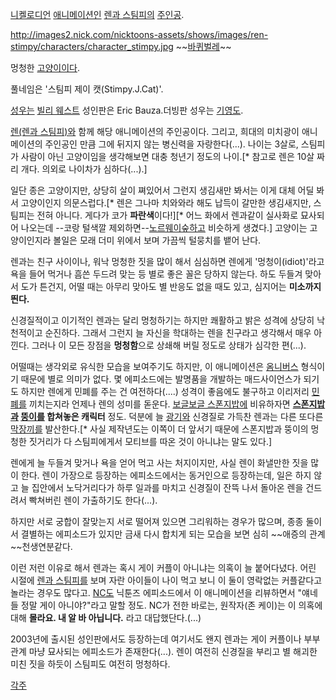 [[니켈로디언]] [[애니메이션]]인 [[렌과 스팀피]]의 [[주인공]].

http://images2.nick.com/nicktoons-assets/shows/images/ren-stimpy/characters/character_stimpy.jpg
~~[[바퀴벌레]]~~

멍청한 [[고양이]]이다.

풀네임은 '스팀피 제이 캣(Stimpy.J.Cat)'.

[[성우]]는 [[빌리 웨스트]] 성인판은 Eric Bauza.더빙판 성우는 [[기영도]]. 

[[렌(렌과 스팀피)]]와 함께 해당 애니메이션의 주인공이다. 그리고, 희대의 미치광이 애니메이션의 주인공인 만큼 그에 뒤지지 않는 병신력을 자랑한다(...). 나이는 3살로, 스팀피가 사람이 아닌 고양이임을 생각해보면 대충 청년기 정도의 나이.[* 참고로 렌은 10살 짜리 개다. 의외로 나이차가 심하다(...).]

일단 종은 고양이지만, 상당히 살이 쪄있어서 그런지 생김새만 봐서는 이게 대체 어딜 봐서 고양이인지 의문스럽다.[* 렌은 그나마 치와와라 해도 납득이 갈만한 생김새지만, 스팀피는 전혀 아니다. 게다가 코가 '''파란색'''이다!][* 어느 화에서 렌과같이 실사화로 묘사되어 나오는데 --코랑 털색깔 제외하면--[[노르웨이숲]]하고 비슷하게 생겼다.] 고양이는 고양이인지라 볼일은 모래 더미 위에서 보며 가끔씩 털뭉치를 뱉어 난다.

렌과는 친구 사이이나, 워낙 멍청한 짓을 많이 해서 심심하면 렌에게 '멍청이(idiot)'라고 욕을 들어 먹거나 흠쓴 두드려 맞는 등 별로 좋은 꼴은 당하지 않는다. 하도 두들겨 맞아서 도가 튼건지, 어떨 때는 아무리 맞아도 별 반응도 없을 때도 있고, 심지어는 '''미소까지 띈다.'''

신경질적이고 이기적인 렌과는 달리 멍청하기는 하지만 쾌활하고 밝은 성격에 상당히 낙천적이고 순진하다. 그래서 그런지 늘 자신을 학대하는 렌을 친구라고 생각해서 매우 아낀다. 그러나 이 모든 장점을 '''멍청함'''으로 상쇄해 버릴 정도로 상태가 심각한 편(...).

어떨때는 생각외로 유식한 모습을 보여주기도 하지만, 이 애니메이션은 [[옴니버스]] 형식이기 때문에 별로 의미가 없다. 몇 에피소드에는 발명품을 개발하는 매드사이언스가 되기도 하지만 렌에게 민폐를 주는 건 여전하다(....) 성격이 좋음에도 불구하고 이리저리 [[민폐]]를 끼치는지라 언제나 렌의 성미를 돋운다.  [[보글보글 스폰지밥]]에 비유하자면 '''[[스폰지밥]]과 [[뚱이]]를 합쳐놓은 캐릭터''' 정도. 덕분에 늘 [[광기]]와 신경질로 가득찬 렌과는 다른 또다른 [[막장]]끼를 발산한다.[* 사실 제작년도는 이쪽이 더 앞서기 때문에 스폰지밥과 뚱이의 멍청한 짓거리가 다 스팀피에게서 모티브를 따온 것이 아니냐는 말도 있다.]

렌에게 늘 두들겨 맞거나 욕을 얻어 먹고 사는 처지이지만, 사실 렌이 화낼만한 짓을 많이 한다. 렌이 가장으로 등장하는 에피소드에서는 동거인으로 등장하는데, 일은 하지 않고 늘 집안에서 노닥거리다가 하루 일과를 마치고 신경질이 잔뜩 나서 돌아온 렌을 건드려서 빡쳐버린 렌이 가출하기도 한다(...). 

하지만 서로 궁합이 잘맞는지 서로 떨어져 있으면 그리워하는 경우가 많으며, 종종 둘이서 결별하는 에피소드가 있지만 금새 다시 합치게 되는 모습을 보면 심히 ~~애증의 관계~~천생연분같다.

이런 저런 이유로 해서 렌과는 혹시 게이 커플이 아니냐는 의혹이 늘 붙어다녔다. 어린 시절에 [[렌과 스팀피]]를 보며 자란 아이들이 나이 먹고 보니 이 둘이 영락없는 커플같다고 놀라는 경우도 많다고. [[NC]]도 닉툰즈 에피소드에서 이 애니메이션을 리뷰하면서 "얘네들 정말 게이 아니야?"라고 말할 정도. NC가 전한 바로는, 원작자(존 케이)는 이 의혹에 대해 '''몰라요. 내 알 바 아닙니다.''' 라고 대답했단다.(...)

2003년에 출시된 성인판에서도 등장하는데 여기서도 왠지 렌과는 게이 커플이나 부부 관계 마냥 묘사되는 에피소드가 존재한다(...). 렌이 여전히 신경질을 부리고 별 해괴한 미친 짓을 하듯이 스팀피도 여전히 멍청하다.

[[각주]]
